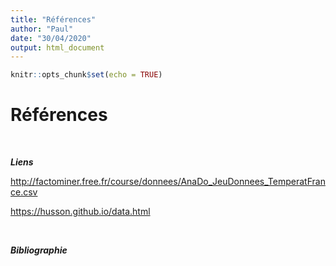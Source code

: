 ```yaml
---
title: "Références"
author: "Paul"
date: "30/04/2020"
output: html_document
---
```


```r
knitr::opts_chunk$set(echo = TRUE)
```

# **Références**

&nbsp;

***Liens***

<http://factominer.free.fr/course/donnees/AnaDo_JeuDonnees_TemperatFrance.csv>   

<https://husson.github.io/data.html>

&nbsp;

***Bibliographie***




